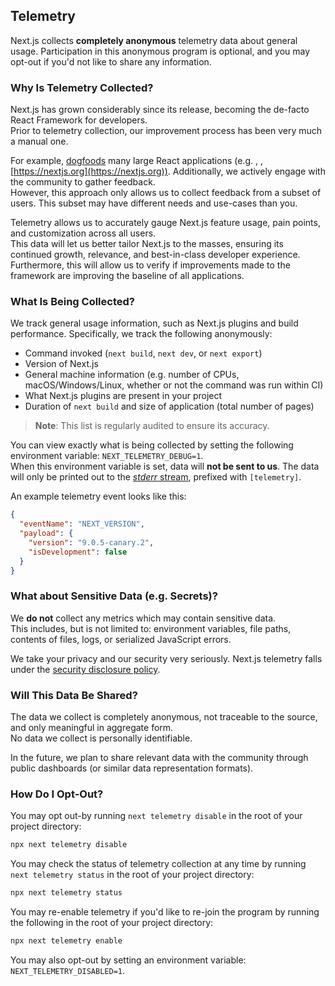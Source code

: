 
## Telemetry

Next.js collects **completely anonymous** telemetry data about general usage.
Participation in this anonymous program is optional, and you may opt-out if you'd not like to share any information.

### Why Is Telemetry Collected?

Next.js has grown considerably since its release, becoming the de-facto React Framework for developers.<br/>
Prior to telemetry collection, our improvement process has been very much a manual one.

For example, <OrgText /> [dogfoods](https://en.wikipedia.org/wiki/Eating_your_own_dog_food) many large React applications (e.g. <PlatformLink href='/' />, <PlatformLink href='/docs' />, [https://nextjs.org](https://nextjs.org)). Additionally, we actively engage with the community to gather feedback.<br/>
However, this approach only allows us to collect feedback from a subset of users. This subset may have different needs and use-cases than you.

Telemetry allows us to accurately gauge Next.js feature usage, pain points, and customization across all users.<br/>
This data will let us better tailor Next.js to the masses, ensuring its continued growth, relevance, and best-in-class developer experience.<br/>
Furthermore, this will allow us to verify if improvements made to the framework are improving the baseline of all applications.

### What Is Being Collected?

We track general usage information, such as Next.js plugins and build performance.
Specifically, we track the following anonymously:

- Command invoked (`next build`, `next dev`, or `next export`)
- Version of Next.js
- General machine information (e.g. number of CPUs, macOS/Windows/Linux, whether or not the command was run within CI)
- What Next.js plugins are present in your project
- Duration of `next build` and size of application (total number of pages)

> **Note**: This list is regularly audited to ensure its accuracy.

You can view exactly what is being collected by setting the following environment variable: `NEXT_TELEMETRY_DEBUG=1`.<br/>
When this environment variable is set, data will **not be sent to us**.
The data will only be printed out to the [_stderr_ stream](https://en.wikipedia.org/wiki/Standard_streams), prefixed with `[telemetry]`.

An example telemetry event looks like this:

```json
{
  "eventName": "NEXT_VERSION",
  "payload": {
    "version": "9.0.5-canary.2",
    "isDevelopment": false
  }
}
```

### What about Sensitive Data (e.g. Secrets)?

We **do not** collect any metrics which may contain sensitive data.<br/>
This includes, but is not limited to: environment variables, file paths, contents of files, logs, or serialized JavaScript errors.

We take your privacy and our security very seriously.
Next.js telemetry falls under the [security disclosure policy](https://zeit.co/security#policy).

### Will This Data Be Shared?

The data we collect is completely anonymous, not traceable to the source, and only meaningful in aggregate form.<br/>
No data we collect is personally identifiable.

In the future, we plan to share relevant data with the community through public dashboards (or similar data representation formats).

### How Do I Opt-Out?

You may opt out-by running `next telemetry disable` in the root of your project directory:

```bash
npx next telemetry disable
```

You may check the status of telemetry collection at any time by running `next telemetry status` in the root of your project directory:

```bash
npx next telemetry status
```

You may re-enable telemetry if you'd like to re-join the program by running the following in the root of your project directory:

```bash
npx next telemetry enable
```

You may also opt-out by setting an environment variable: `NEXT_TELEMETRY_DISABLED=1`.
